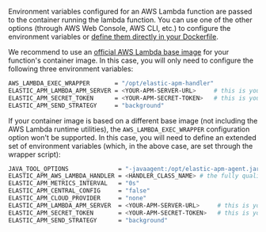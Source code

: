 

Environment variables configured for an AWS Lambda function are passed to the container running the lambda function.
You can use one of the other options (through AWS Web Console, AWS CLI, etc.) to configure the environment variables
or [define them directly in your Dockerfile](https://docs.docker.com/engine/reference/builder/#env).

We recommend to use an [official AWS Lambda base image](https://gallery.ecr.aws/lambda/java) for your function's container image.
In this case, you will only need to configure the following three environment variables:

```bash
AWS_LAMBDA_EXEC_WRAPPER       = "/opt/elastic-apm-handler"
ELASTIC_APM_LAMBDA_APM_SERVER = <YOUR-APM-SERVER-URL>     # this is your APM Server URL
ELASTIC_APM_SECRET_TOKEN      = <YOUR-APM-SECRET-TOKEN>   # this is your APM secret token
ELASTIC_APM_SEND_STRATEGY     = "background"
```

If your container image is based on a different base image (not including the AWS Lambda runtime utilities),
the `AWS_LAMBDA_EXEC_WRAPPER` configuration option won't be supported. In this case, you will need to define an extended
set of environment variables (which, in the above case, are set through the wrapper script):

```bash
JAVA_TOOL_OPTIONS              = "-javaagent:/opt/elastic-apm-agent.jar"
ELASTIC_APM_AWS_LAMBDA_HANDLER = <HANDLER_CLASS_NAME> # the fully qualified class name of your Lambda handler
ELASTIC_APM_METRICS_INTERVAL   = "0s"
ELASTIC_APM_CENTRAL_CONFIG     = "false"
ELASTIC_APM_CLOUD_PROVIDER     = "none"
ELASTIC_APM_LAMBDA_APM_SERVER  = <YOUR-APM-SERVER-URL>     # this is your APM Server URL
ELASTIC_APM_SECRET_TOKEN       = <YOUR-APM-SECRET-TOKEN>   # this is your APM secret token
ELASTIC_APM_SEND_STRATEGY      = "background"
```
